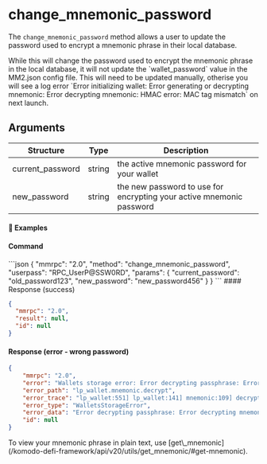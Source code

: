 
# change\_mnemonic\_password

The `change_mnemonic_password` method allows a user to update the password used to encrypt a mnemonic phrase in their local database.

<Note>
  While this will change the password used to encrypt the mnemonic phrase in the local database, it will not update the `wallet_password` value in the MM2.json config file.
  This will need to be updated manually, otherise you will see a log error `Error initializing wallet: Error generating or decrypting mnemonic: Error decrypting mnemonic: HMAC error: MAC tag mismatch` on next launch.
</Note>

## Arguments

| Structure         | Type   | Description                                                  |
| ----------------- | ------ | ------------------------------------------------------------ |
| current\_password | string | the active mnemonic password for your wallet                 |
| new\_password     | string | the new password to use for encrypting your active mnemonic password |

#### 📌 Examples

#### Command

<CodeGroup title="" tag="POST" label="change_mnemonic_password" mm2MethodDecorate="true">
  ```json
  {
    "mmrpc": "2.0",
    "method": "change_mnemonic_password",
    "userpass": "RPC_UserP@SSW0RD",
    "params": {
      "current_password": "old_password123",
      "new_password": "new_password456"
    }
  }
  ```
</CodeGroup>

<CollapsibleSection expandedText="Hide Response" collapsedText="Show Response">
  #### Response (success)

  ```json
  {
    "mmrpc": "2.0",
    "result": null,
    "id": null
  }
  ```

  #### Response (error - wrong password)

  ```json
  {
      "mmrpc": "2.0",
      "error": "Wallets storage error: Error decrypting passphrase: Error decrypting mnemonic: HMAC error: MAC tag mismatch",
      "error_path": "lp_wallet.mnemonic.decrypt",
      "error_trace": "lp_wallet:551] lp_wallet:141] mnemonic:109] decrypt:56]",
      "error_type": "WalletsStorageError",
      "error_data": "Error decrypting passphrase: Error decrypting mnemonic: HMAC error: MAC tag mismatch",
      "id": null
  }
  ```
</CollapsibleSection>

<Note>
  To view your mnemonic phrase in plain text, use [get\_mnemonic](/komodo-defi-framework/api/v20/utils/get_mnemonic/#get-mnemonic).
</Note>
